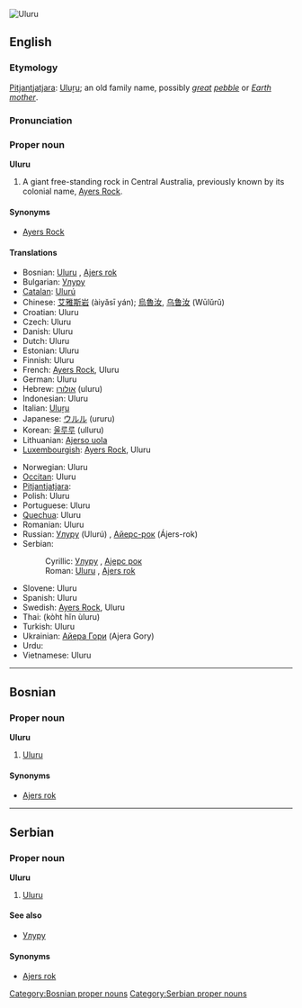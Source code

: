 [[Image:Uluru_Australia%281%29.jpg|thumb|right|Uluru]]
{{wikipedia}}
==English==

===Etymology===
[[Pitjantjatjara]]: [[Uluṟu]]; an old family name, possibly ''[[great]] [[pebble]]'' or ''[[Earth]] [[mother]]''.

===Pronunciation===
{{SAMPA|'uluru}}

===Proper noun===
'''Uluru'''

# A giant free-standing rock in Central Australia, previously known by its colonial name, [[Ayers Rock]].

====Synonyms====
* [[Ayers Rock]]<!-- was it ever officially Ayer’s Rock with an apostrope? -->

====Translations====
{{trans-top|giant rock in Australia}}
* Bosnian: [[Uluru#Bosnian|Uluru]] {{m}}, [[Ajers rok#Bosnian|Ajers rok]] {{m}}
* Bulgarian: [[Улуру]]
* [[Catalan]]: [[Ulurú]]
* Chinese: [[艾雅斯岩]] (àiyǎsī yán); [[烏魯汝]], [[乌鲁汝]] (Wūlǔrǔ)
* Croatian: Uluru
* Czech: Uluru
* Danish: Uluru
* Dutch: Uluru
* Estonian: Uluru
* Finnish: Uluru
* French: [[Ayers Rock#French|Ayers Rock]], Uluru
* German: Uluru
* Hebrew: [[אולורו]] (uluru) {{m}}
* Indonesian: Uluru
* Italian: [[Uluṟu]]
* Japanese: [[ウルル]] (ururu)
* Korean: [[울루루]] (ulluru)
* Lithuanian: [[Ajerso uola]]
* [[Luxembourgish]]: [[Ayers Rock]], Uluru
{{trans-mid}}
* Norwegian: Uluru
* [[Occitan]]: Uluru
* [[Pitjantjatjara]]: {{unicode|[[Uluṟu]]}}
* Polish: Uluru
* Portuguese: Uluru {{m}}
* [[Quechua]]: Uluru
* Romanian: Uluru
* Russian: [[Улуру#Russian|Улуру]] (Ulurú) {{m}}, [[Айерс-рок]] (Ájers-rok) {{m}}
* Serbian:
*: Cyrillic: [[Улуру#Serbian|Улуру]] {{m}}, [[Ајерс рок]] {{m}}
*: Roman: [[Uluru#Serbian|Uluru]] {{m}}, [[Ajers rok#Serbian|Ajers rok]] {{m}}
* Slovene: Uluru
* Spanish: Uluru {{m}}
* Swedish: [[Ayers Rock]], Uluru
* Thai: {{Thai|[[โขดหินอุลูรู]]}} (kòht hĭn ùluru)
* Turkish: Uluru
* Ukrainian: [[Айера Гори]] (Ajera Gory)
* Urdu: {{ur-Arab|[[اولورو]]}}
* Vietnamese: Uluru
{{trans-bottom}}

----

==Bosnian==

===Proper noun===
'''Uluru''' {{m}}

# [[#English|Uluru]]

====Synonyms====
* [[Ajers rok#Bosnian|Ajers rok]]

[[Category:Bosnian proper nouns]]

----

==Serbian==

===Proper noun===
'''Uluru''' {{m}}

# [[#English|Uluru]]

====See also====
* [[Улуру#Serbian|Улуру]]

====Synonyms====
* [[Ajers rok#Serbian|Ajers rok]]

[[Category:Serbian proper nouns]]